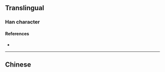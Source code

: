 {{also|嗩}}
{{character info/new}}
==Translingual==

===Han character===
{{Han char|rn=30|rad=口|as=07|sn=10|four=|canj=RFBO|ids=⿰口𭕆}}

====References====
* {{Han ref|kx=0193.051|hdz=10628.020|uh=5522|ud=21794}}

----

==Chinese==
{{zh-see|嗩}}